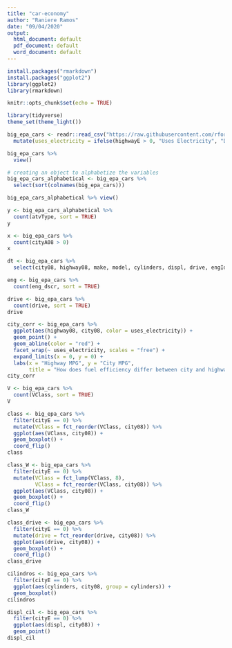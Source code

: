 ---
title: "car-economy"
author: "Raniere Ramos"
date: "09/04/2020"
output:
  html_document: default
  pdf_document: default
  word_document: default
---

```{r Pacotes necessários}
install.packages("rmarkdown")
install.packages("ggplot2")
library(ggplot2)
library(rmarkdown)
```
```{r setup, include=FALSE}
knitr::opts_chunk$set(echo = TRUE)
```

```{r}
library(tidyverse)
theme_set(theme_light())
```

```{r Carregando o dataset}
big_epa_cars <- readr::read_csv("https://raw.githubusercontent.com/rfordatascience/tidytuesday/master/data/2019/2019-10-15/big_epa_cars.csv") %>%
  mutate(uses_electricity = ifelse(highwayE > 0, "Uses Electricity", "Doesn't use electricity"))
```
```{r View dataset}
big_epa_cars %>%
  view()
```

```{r}
# creating an object to alphabetize the variables
big_epa_cars_alphabetical <- big_epa_cars %>%
  select(sort(colnames(big_epa_cars)))
```

```{r}
big_epa_cars_alphabetical %>% view()
```

```{r}
y <- big_epa_cars_alphabetical %>%
  count(atvType, sort = TRUE)
y
```

```{r}
x <- big_epa_cars %>%
  count(cityA08 > 0)
x
```

```{r}
dt <- big_epa_cars %>%
  select(city08, highway08, make, model, cylinders, displ, drive, engId, eng_dscr)

```

```{r}
eng <- big_epa_cars %>%
  count(eng_dscr, sort = TRUE)
```

```{r}
drive <- big_epa_cars %>%
  count(drive, sort = TRUE)
drive
```

```{r}
city_corr <- big_epa_cars %>%
  ggplot(aes(highway08, city08, color = uses_electricity)) +
  geom_point() +
  geom_abline(color = "red") +
  facet_wrap(~ uses_electricity, scales = "free") +
  expand_limits(x = 0, y = 0) +
  labs(x = "Highway MPG", y = "City MPG",
       title = "How does fuel efficiency differ between city and highway?")
city_corr
```

```{r}
V <- big_epa_cars %>%
  count(VClass, sort = TRUE)
V
```

```{r}
class <- big_epa_cars %>%
  filter(cityE == 0) %>%
  mutate(VClass = fct_reorder(VClass, city08)) %>%
  ggplot(aes(VClass, city08)) +
  geom_boxplot() +
  coord_flip()
class
```

```{r}
class_W <- big_epa_cars %>%
  filter(cityE == 0) %>%
  mutate(VClass = fct_lump(VClass, 8),
         VClass = fct_reorder(VClass, city08)) %>%
  ggplot(aes(VClass, city08)) +
  geom_boxplot() +
  coord_flip()
class_W
```

```{r}
class_drive <- big_epa_cars %>%
  filter(cityE == 0) %>%
  mutate(drive = fct_reorder(drive, city08)) %>%
  ggplot(aes(drive, city08)) +
  geom_boxplot() +
  coord_flip()
class_drive
```

```{r}
cilindros <- big_epa_cars %>%
  filter(cityE == 0) %>%
  ggplot(aes(cylinders, city08, group = cylinders)) +
  geom_boxplot()
cilindros
```

```{r}
displ_cil <- big_epa_cars %>%
  filter(cityE == 0) %>%
  ggplot(aes(displ, city08)) +
  geom_point()
displ_cil
```








